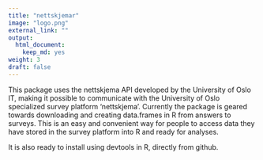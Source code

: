 ```yaml
---
title: "nettskjemar"
image: "logo.png"
external_link: ""
output:
  html_document:
    keep_md: yes
weight: 3
draft: false
---
```


This package uses the nettskjema API developed by the University of Oslo IT, making it possible to communicate with the University of Oslo specialized survey platform 'nettskjema'. 
Currently the package is geared towards downloading and creating data.frames in R from answers to surveys. 
This is an easy and convenient way for people to access data they have stored in the survey platform into R and ready for analyses. 

It is also ready to install using devtools in R, directly from github.
 
<a href="https://github.com/LCBC-UiO/nettskjemar/" title="GitHub repo"><i class="fab fa-github"></i></a>
